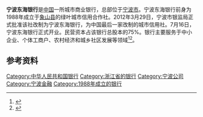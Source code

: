 {{Infobox Company
| company_name = 宁波东海银行股份有限公司
| company_name_en = NINGBO DONGHAI BANK
| company_logo = [[File:Ningbo_Donghai_Bank_Logo.png|File:Ningbo Donghai Bank Logo.png]]
| company_type = [[股份制企业|股份制企业]]
| foundation = 2012年
| location =[[中國|中國]][[宁波|宁波]]
| industry = [[銀行|銀行]]
| key_people = |
| sales =  
| profit =  
| asset = 
| market_value = 
| num_employees = 
| revenue = 
| products = 
| parent = 
| major_shareholder= [[中国远大集团有限责任公司|中国远大集团有限责任公司]]
| homepage =
}}
'''宁波东海银行'''是[[中国|中国]]一所城市商业银行，总部位于[[宁波市|宁波市]]。宁波东海银行前身为1988年成立于[[象山县|象山县]]的绿叶城市信用合作社。2012年3月29日，宁波市银监局正式批准该社改制为宁波东海银行，为中国最后一家改制的城市信用社。7月16日，宁波东海银行正式开业。民营资本占该银行总股本的75%。银行主要服务于中小企业、个体工商户、农村经济和城乡社区发展等领域<ref>{{Cite web |url=http://news.cnnb.com.cn/system/2012/04/05/007281684.shtml |title=宁波东海银行获批成立 注册资本5.09亿元 |accessdate=2012-07-17 |archive-date=2012-07-10 |archive-url=https://web.archive.org/web/20120710053017/http://news.cnnb.com.cn/system/2012/04/05/007281684.shtml |dead-url=no }}</ref><ref>{{Cite web |url=http://daily.cnnb.com.cn/nbrb/html/2012-07/17/content_497793.htm |title=宁波东海银行开业 |accessdate=2012-07-17 |archive-date=2016-03-05 |archive-url=https://web.archive.org/web/20160305144850/http://daily.cnnb.com.cn/nbrb/html/2012-07/17/content_497793.htm |dead-url=no }}</ref>。

== 参考资料 ==
{{reflist}}

{{中华人民共和国城市商业银行}}
{{Ningbo-stub}}
{{DEFAULTSORT:N}}
[[Category:中华人民共和国银行|Category:中华人民共和国银行]]
[[Category:浙江省的银行|Category:浙江省的银行]]
[[Category:宁波公司|Category:宁波公司]]
[[Category:宁波金融|Category:宁波金融]]
[[Category:1988年成立的银行|Category:1988年成立的银行]]